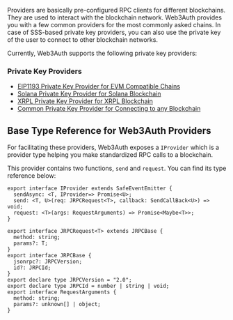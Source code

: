 Providers are basically pre-configured RPC clients for different blockchains. They are used to
interact with the blockchain network. Web3Auth provides you with a few common providers for the most
commonly asked chains. In case of SSS-based private key providers, you can also use the private key
of the user to connect to other blockchain networks.

Currently, Web3Auth supports the following private key providers:

### Private Key Providers

- [EIP1193 Private Key Provider for EVM Compatible Chains](/sdk/web/react)
- [Solana Private Key Provider for Solana Blockchain](/sdk/web/react)
- [XRPL Private Key Provider for XRPL Blockchain](/sdk/web/react)
- [Common Private Key Provider for Connecting to any Blockchain](/sdk/web/react)

## Base Type Reference for Web3Auth Providers

For facilitating these providers, Web3Auth exposes a `IProvider` which is a provider type helping
you make standardized RPC calls to a blockchain.

This provider contains two functions, `send` and `request`. You can find its type reference below:

```tsx
export interface IProvider extends SafeEventEmitter {
  sendAsync: <T, IProvider=> Promise<U>;
  send: <T, U>(req: JRPCRequest<T>, callback: SendCallBack<U>) => void;
  request: <T>(args: RequestArguments) => Promise<Maybe<T>>;
}

export interface JRPCRequest<T> extends JRPCBase {
  method: string;
  params?: T;
}
export interface JRPCBase {
  jsonrpc?: JRPCVersion;
  id?: JRPCId;
}
export declare type JRPCVersion = "2.0";
export declare type JRPCId = number | string | void;
export interface RequestArguments {
  method: string;
  params?: unknown[] | object;
}
```
